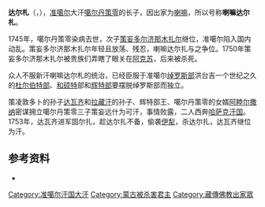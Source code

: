 '''达尔札'''（{{mong|m=ᠳᠠᠷᠵᠠᠠ|z=Darjaa}}，{{bd|？||1753年||catIdx=L}}），[[准噶尔|准噶尔]]大汗[[噶尔丹策零|噶尔丹策零]]的长子，因出家为[[喇嘛|喇嘛]]，所以号称'''喇嘛达尔札'''。

1745年，噶尔丹策零染病去世，次子[[策妄多尔济那木扎尔|策妄多尔济那木扎尔]]继位，准噶尔陷入国内动乱。策妄多尔济那木扎尔年轻且放荡、残忍，喇嘛达尔扎与之争位。1750年策妄多尔济那木扎尔被贵族们弄瞎了眼关在[[阿克苏|阿克苏]]，后来被杀死。

众人不服新汗喇嘛达尔札的统治，已经臣服于准噶尔[[绰罗斯部|绰罗斯部]]洪台吉一个世纪之久的[[杜尔伯特部_(绰罗斯氏)|杜尔伯特部]]、[[和硕特|和硕特]]部和[[輝特部|辉特部]]要摆脱绰罗斯部而独立。

策凌敦多卜的孙子[[达瓦齐|达瓦齐]]和[[拉藏汗|拉藏汗]]的孙子、辉特部王、噶尔丹策零的女婿[[阿睦尔撒纳|阿睦尔撒纳]]密谋拥立噶尔丹策零三子策妄远什为可汗，事情败露，二人西奔[[哈萨克汗国|哈萨克汗国]]。1753年，达瓦齐进军固尔扎，趁达尔扎不备，偷袭[[伊犁|伊犁]]，杀达尔扎，达瓦齐继位为汗。

==参考资料==
*{{cite book|title=《[[草原帝国|草原帝国]]》|author=[[勒内·格鲁塞|勒内·格鲁塞]]}}

{{start box}}
{{s-before|[[策妄多尔济那木扎尔|策妄多尔济那木扎尔]]}}
{{s-title|[[准噶尔汗国|准噶尔汗国]]可汗|1750年—1753年}}
{{s-after|[[达瓦齐|达瓦齐]]}}
{{end box}}
{{准噶尔汗国统治者}}
[[Category:准噶尔汗国大汗|Category:准噶尔汗国大汗]]
[[Category:蒙古被杀害君主|Category:蒙古被杀害君主]]
[[Category:藏傳佛教出家眾|Category:藏傳佛教出家眾]]